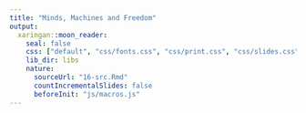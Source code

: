 ```yaml
---
title: "Minds, Machines and Freedom"
output:
  xaringan::moon_reader:
    seal: false
    css: ["default", "css/fonts.css", "css/print.css", "css/slides.css"]
    lib_dir: libs
    nature:
      sourceUrl: "16-src.Rmd"
      countIncrementalSlides: false
      beforeInit: "js/macros.js" 
--- 
```

